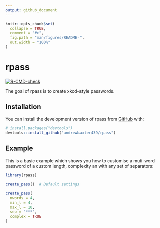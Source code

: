 ```yaml
---
output: github_document
---
```


<!-- README.md is generated from README.Rmd. Please edit that file -->

```r
knitr::opts_chunk$set(
  collapse = TRUE,
  comment = "#>",
  fig.path = "man/figures/README-",
  out.width = "100%"
)
```

# rpass

<!-- badges: start -->
[![R-CMD-check](https://github.com/andrewbaxter439/rpass/actions/workflows/R-CMD-check.yaml/badge.svg)](https://github.com/andrewbaxter439/rpass/actions/workflows/R-CMD-check.yaml)
<!-- badges: end -->

The goal of rpass is to create xkcd-style passwords.

## Installation

You can install the development version of rpass from [GitHub](https://github.com/) with:

``` r
# install.packages("devtools")
devtools::install_github("andrewbaxter439/rpass")
```

## Example

This is a basic example which shows you how to customise a muti-word password of a custom length, complexity an with any set of separators:

```r
library(rpass)

create_pass()  # Default settings

create_pass(
  nwords = 4,
  min_l = 4,
  max_l = 10,
  sep = "***",
  complex = TRUE
)
```
